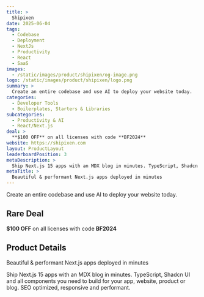 ```yaml
---
title: >
  Shipixen
date: 2025-06-04
tags:
  - Codebase
  - Deployment
  - NextJs
  - Productivity
  - React
  - SaaS
images:
  - /static/images/product/shipixen/og-image.png
logo: /static/images/product/shipixen/logo.png
summary: >
  Create an entire codebase and use AI to deploy your website today.
categories:
  - Developer Tools
  - Boilerplates, Starters & Libraries
subcategories:
  - Productivity & AI
  - React/Next.js
deal: >
  **$100 OFF** on all licenses with code **BF2024**
website: https://shipixen.com
layout: ProductLayout
leaderboardPosition: 3
metaDescription: >
  Ship Next.js 15 apps with an MDX blog in minutes. TypeScript, Shadcn UI and all components you need to build for your app, website, product or blog. SEO optimized, responsive and performant.
metaTitle: >
  Beautiful & performant Next.js apps deployed in minutes
---
```

Create an entire codebase and use AI to deploy your website today.

## Rare Deal

**$100 OFF** on all licenses with code **BF2024**

## Product Details

Beautiful & performant Next.js apps deployed in minutes

Ship Next.js 15 apps with an MDX blog in minutes. TypeScript, Shadcn UI and all components you need to build for your app, website, product or blog. SEO optimized, responsive and performant.
